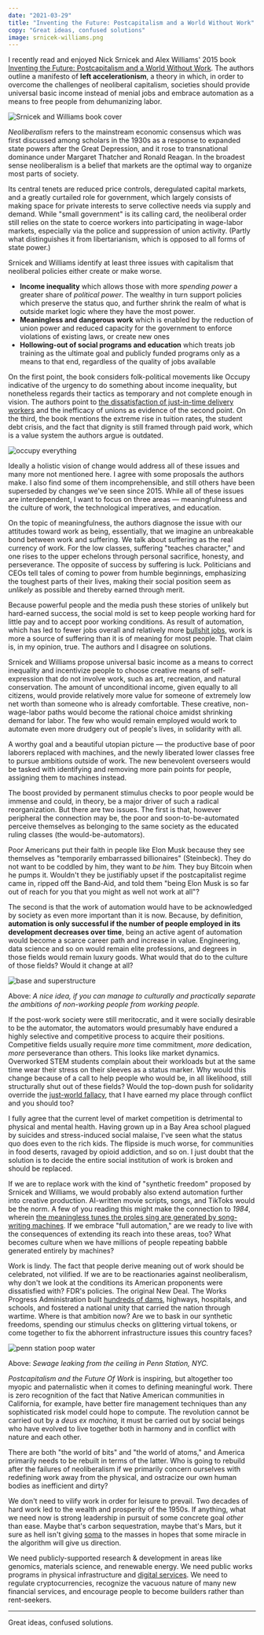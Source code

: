 ```yaml
---
date: "2021-03-29"
title: "Inventing the Future: Postcapitalism and a World Without Work"
copy: "Great ideas, confused solutions"
image: srnicek-williams.png
---
```


I recently read and enjoyed Nick Srnicek and Alex Williams' 2015 book [Inventing the Future: Postcapitalism and a World Without Work](https://www.versobooks.com/books/2315-inventing-the-future). The authors outline a manifesto of **left accelerationism**, a theory in which, in order to overcome the challenges of neoliberal capitalism, societies should provide universal basic income instead of menial jobs and embrace automation as a means to free people from dehumanizing labor.

![Srnicek and Williams book cover](srnicek-williams.png)

*Neoliberalism* refers to the mainstream economic consensus which was first discussed among scholars in the 1930s as a response to expanded state powers after the Great Depression, and it rose to transnational dominance under Margaret Thatcher and Ronald Reagan. In the broadest sense neoliberalism is a belief that markets are the optimal way to organize most parts of society.

Its central tenets are reduced price controls, deregulated capital markets, and a greatly curtailed role for government, which largely consists of making space for private interests to serve collective needs via supply and demand. While "small government" is its calling card, the neoliberal order still relies on the state to coerce workers into participating in wage-labor markets, especially via the police and suppression of union activity. (Partly what distinguishes it from libertarianism, which is opposed to all forms of state power.)

Srnicek and Williams identify at least three issues with capitalism that neoliberal policies either create or make worse.

- **Income inequality** which allows those with more *spending power* a greater share of *political power*. The wealthy in turn support policies which preserve the status quo, and further shrink the realm of what is outside market logic where they have the most power.
- **Meaningless and dangerous work** which is enabled by the reduction of union power and reduced capacity for the government to enforce violations of existing laws, or create new ones
- **Hollowing-out of social programs and education** which treats job training as the ultimate goal and publicly funded programs only as a means to that end, regardless of the quality of jobs available

On the first point, the book considers folk-political movements like Occupy indicative of the urgency to do something about income inequality, but nonetheless regards their tactics as temporary and not complete enough in vision. The authors point to [the dissatisfaction of just-in-time delivery workers](https://www.washingtonpost.com/business/2021/03/25/amazon-urine-bottle-twitter/) and the inefficacy of unions as evidence of the second point. On the third, the book mentions the extreme rise in tuition rates, the student debt crisis, and the fact that dignity is still framed through paid work, which is a value system the authors argue is outdated.

![occupy everything](occupy-everything.jpeg)

Ideally a holistic vision of change would address all of these issues and many more not mentioned here. I agree with some proposals the authors make. I also find some of them incomprehensible, and still others have been superseded by changes we've seen since 2015. While all of these issues are interdependent, I want to focus on three areas — meaningfulness and the culture of work, the technological imperatives, and education.

On the topic of meaningfulness, the authors diagnose the issue with our attitudes toward work as being, essentially, that we imagine an unbreakable bond between work and suffering. We talk about suffering as the real currency of work. For the low classes, suffering "teaches character," and one rises to the upper echelons through personal sacrifice, honesty, and perseverance. The opposite of success by suffering is luck. Politicians and CEOs tell tales of coming to power from humble beginnings, emphasizing the toughest parts of their lives, making their social position seem as *unlikely* as possible and thereby earned through merit.

Because powerful people and the media push these stories of unlikely but hard-earned success, the social mold is set to keep people working hard for little pay and to accept poor working conditions. As result of automation, which has led to fewer jobs overall and relatively more [bullshit jobs](https://en.wikipedia.org/wiki/Bullshit_Jobs), work is more a source of suffering than it is of meaning for most people. That claim is, in my opinion, true. The authors and I disagree on solutions.

Srnicek and Williams propose universal basic income as a means to correct inequality and incentivize people to choose creative means of self-expression that do not involve work, such as art, recreation, and natural conservation. The amount of unconditional income, given equally to all citizens, would provide relatively more value for someone of extremely low net worth than someone who is already comfortable. These creative, non-wage-labor paths would become the rational choice amidst shrinking demand for labor. The few who would remain employed would work to automate even more drudgery out of people's lives, in solidarity with all.

A worthy goal and a beautiful utopian picture — the productive base of poor laborers replaced with machines, and the newly liberated lower classes free to pursue ambitions outside of work. The new benevolent overseers would be tasked with identifying and removing more pain points for people, assigning them to machines instead.

The boost provided by permanent stimulus checks to poor people would be immense and could, in theory, be a major driver of such a radical reorganization. But there are two issues. The first is that, however peripheral the connection may be, the poor and soon-to-be-automated perceive themselves as belonging to the same society as the educated ruling classes (the would-be-automators).

Poor Americans put their faith in people like Elon Musk because they see themselves as "temporarily embarrassed billionaires" (Steinbeck). They do not want to be coddled by him, they want to *be him.* They buy Bitcoin when he pumps it. Wouldn't they be justifiably upset if the postcapitalist regime came in, ripped off the Band-Aid, and told them "being Elon Musk is so far out of reach for you that you might as well not work at all"?

The second is that the work of automation would have to be acknowledged by society as even more important than it is now. Because, by definition, **automation is only successful if the number of people employed in its development decreases over time**, being an active agent of automation would become a scarce career path and increase in value. Engineering, data science and so on would remain elite professions, and degrees in those fields would remain luxury goods. What would that do to the culture of those fields? Would it change at all?

![base and superstructure](base-superstructure.jpg)

Above: *A nice idea, if you can manage to culturally and practically separate the ambitions of non-working people from working people.*

If the post-work society were still meritocratic, and it were socially desirable to be the automator, the automators would presumably have endured a highly selective and competitive process to acquire their positions. Competitive fields usually require *more* time commitment, *more* dedication, *more* perseverance than others. This looks like market dynamics. Overworked STEM students complain about their workloads but at the same time wear their stress on their sleeves as a status marker. Why would this change because of a call to help people who would be, in all likelihood, still structurally shut out of these fields? Would the top-down push for solidarity override the [just-world fallacy](https://en.wikipedia.org/wiki/Just-world_hypothesis), that I have earned my place through conflict and you should too?

I fully agree that the current level of market competition is detrimental to physical and mental health. Having grown up in a Bay Area school plagued by suicides and stress-induced social malaise, I've seen what the status quo does even to the rich kids. The flipside is much worse, for communities in food deserts, ravaged by opioid addiction, and so on. I just doubt that the solution is to decide the entire social institution of work is broken and should be replaced.

If we are to replace work with the kind of "synthetic freedom" proposed by Srnicek and Williams, we would probably also extend automation further into creative production. AI-written movie scripts, songs, and TikToks would be the norm. A few of you reading this might make the connection to *1984*, wherein [the meaningless tunes the proles sing are generated by song-writing machines](https://en.wikipedia.org/wiki/Proles_(Nineteen_Eighty-Four)). If we embrace "full automation," are we ready to live with the consequences of extending its reach into these areas, too? What becomes culture when we have millions of people repeating babble generated entirely by machines?

Work is lindy. The fact that people derive meaning out of work should be celebrated, not vilified. If we are to be reactionaries against neoliberalism, why don't we look at the conditions its American proponents were dissatisfied with? FDR's policies. The original New Deal. The Works Progress Administration built [hundreds of dams](https://livingnewdeal.org/new-deal-categories/infrastructure/dams/), highways, hospitals, and schools, and fostered a national unity that carried the nation through wartime. Where is that ambition now? Are we to bask in our synthetic freedoms, spending our stimulus checks on glittering virtual tokens, or come together to fix the abhorrent infrastructure issues this country faces?

![penn station poop water](penn-station.png)

Above: *Sewage leaking from the ceiling in Penn Station, NYC.*

*Postcapitalism and the Future Of Work* is inspiring, but altogether too myopic and paternalistic when it comes to defining meaningful work. There is zero recognition of the fact that Native American communities in California, for example, have better fire management techniques than any sophisticated risk model could hope to compute. The revolution cannot be carried out by a *deus ex machina,* it must be carried out by social beings who have evolved to live together both in harmony and in conflict with nature and each other.

There are both "the world of bits" and "the world of atoms," and America primarily needs to be rebuilt in terms of the latter. Who is going to rebuild after the failures of neoliberalism if we primarily concern ourselves with redefining work away from the physical, and ostracize our own human bodies as inefficient and dirty?

We don't need to vilify work in order for leisure to prevail. Two decades of hard work led to the wealth and prosperity of the 1950s. If anything, what we need now is strong leadership in pursuit of some concrete goal *other* than ease. Maybe that's carbon sequestration, maybe that's Mars, but it sure as hell isn't giving [soma](https://en.wikipedia.org/wiki/Brave_New_World#Plot) to the masses in hopes that some miracle in the algorithm will give us direction.

We need publicly-supported research & development in areas like genomics, materials science, and renewable energy. We need public works programs in physical infrastructure and [digital services](https://www.usds.gov/). We need to regulate cryptocurrencies, recognize the vacuous nature of many new financial services, and encourage people to become builders rather than rent-seekers.

---

Great ideas, confused solutions.
